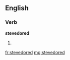 ==English==

===Verb===
'''stevedored'''

# {{past of|stevedore}}

[[fr:stevedored]]
[[mg:stevedored]]